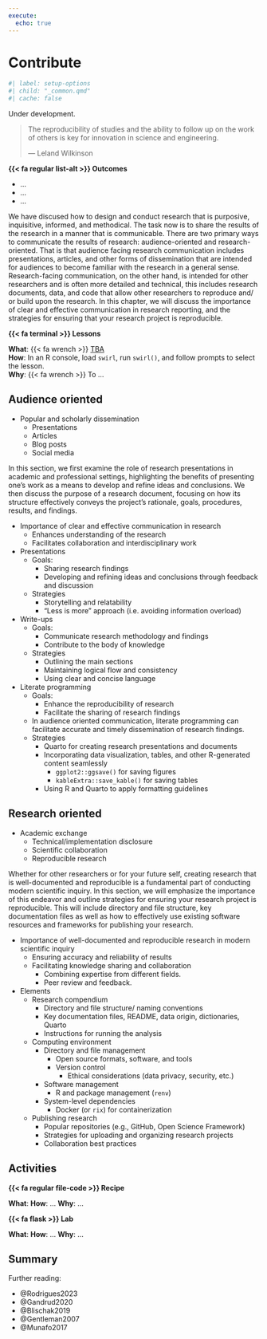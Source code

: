 ```yaml
---
execute:
  echo: true
---
```


# Contribute {#sec-contributing}

```r
#| label: setup-options
#| child: "_common.qmd"
#| cache: false
```

::: {.callout-caution title="Caution"}
Under development.
:::

> The reproducibility of studies and the ability to follow up on the work of others is key for innovation in science and engineering.
>
> --- Leland Wilkinson

::: {.callout}
**{{< fa regular list-alt >}} Outcomes**

<!-- Remember and understand verbs: https://tips.uark.edu/blooms-taxonomy-verb-chart/ -->

- ...
- ...
- ...
:::


<!-- [ ] Tie together as a 'Research compendium' (report and reproducible research environment -->

We have discused how to design and conduct research that is purposive, inquisitive, informed, and methodical. The task now is to share the results of the research in a manner that is communicable. There are two primary ways to communicate the results of research: audience-oriented and research-oriented. That is that audience facing research communication includes presentations, articles, and other forms of dissemination that are intended for audiences to become familiar with the research in a general sense. Research-facing communication, on the other hand, is intended for other researchers and is often more detailed and technical, this includes research documents, data, and code that allow other researchers to reproduce and/ or build upon the research. In this chapter, we will discuss the importance of clear and effective communication in research reporting, and the strategies for ensuring that your research project is reproducible.

::: {.callout}
**{{< fa terminal >}} Lessons**

<!-- Remember and understand verbs: https://tips.uark.edu/blooms-taxonomy-verb-chart/ -->

**What**: {{< fa wrench >}}  [TBA](https://github.com/qtalr/lessons)\
**How**: In an R console, load `swirl`, run `swirl()`, and follow prompts to select the lesson.\
**Why**: {{< fa wrench >}} To ...
:::


## Audience oriented {#sec-contr-audience-oriented}

- Popular and scholarly dissemination
  - Presentations
  - Articles
  - Blog posts
  - Social media

In this section, we first examine the role of research presentations in academic and professional settings, highlighting the benefits of presenting one's work as a means to develop and refine ideas and conclusions. We then discuss the purpose of a research document, focusing on how its structure effectively conveys the project's rationale, goals, procedures, results, and findings.

- Importance of clear and effective communication in research
  - Enhances understanding of the research
  - Facilitates collaboration and interdisciplinary work
- Presentations
  - Goals:
    - Sharing research findings
    - Developing and refining ideas and conclusions through feedback and discussion
  - Strategies
    - Storytelling and relatability
    - "Less is more" approach (i.e. avoiding information overload)
- Write-ups
  - Goals:
    - Communicate research methodology and findings
    - Contribute to the body of knowledge
  - Strategies
    - Outlining the main sections
    - Maintaining logical flow and consistency
    - Using clear and concise language

- Literate programming
  - Goals:
    - Enhance the reproducibility of research
    - Facilitate the sharing of research findings
  - In audience oriented communication, literate programming can facilitate accurate and timely dissemination of research findings.
  - Strategies
    - Quarto for creating research presentations and documents
    - Incorporating data visualization, tables, and other R-generated content seamlessly
      - `ggplot2::ggsave()` for saving figures
      - `kableExtra::save_kable()` for saving tables
    - Using R and Quarto to apply formatting guidelines

## Research oriented {#sec-contr-research-oriented}

- Academic exchange
  - Technical/implementation disclosure
  - Scientific collaboration
  - Reproducible research

Whether for other researchers or for your future self, creating research that is well-documented and reproducible is a fundamental part of conducting modern scientific inquiry. In this section, we will emphasize the importance of this endeavor and outline strategies for ensuring your research project is reproducible. This will include directory and file structure, key documentation files as well as how to effectively use existing software resources and frameworks for publishing your research.

- Importance of well-documented and reproducible research in modern scientific inquiry
  - Ensuring accuracy and reliability of results
  - Facilitating knowledge sharing and collaboration
    - Combining expertise from different fields.
    - Peer review and feedback.
- Elements
  - Research compendium
    - Directory and file structure/ naming conventions
    - Key documentation files, README, data origin, dictionaries, Quarto
    - Instructions for running the analysis
  - Computing environment
    - Directory and file management
      - Open source formats, software, and tools
      - Version control
        - Ethical considerations (data privacy, security, etc.)
    - Software management
      - R and package management (`renv`)
    - System-level dependencies
      - Docker (or `rix`) for containerization
  - Publishing research
    - Popular repositories (e.g., GitHub, Open Science Framework)
    - Strategies for uploading and organizing research projects
    - Collaboration best practices


## Activities {.unnumbered}

::: {.callout}
**{{< fa regular file-code >}} Recipe**

<!-- Understand, apply, and analyze verbs: https://tips.uark.edu/blooms-taxonomy-verb-chart/ -->

**What**:
**How**: ...
**Why**: ...
:::


::: {.callout}
**{{< fa flask >}} Lab**

<!-- Analyze, evaluate, and create verbs: https://tips.uark.edu/blooms-taxonomy-verb-chart/ -->

**What**:
**How**: ...
**Why**: ...
:::


## Summary {.unnumbered}


Further reading:

- @Rodrigues2023
- @Gandrud2020
- @Blischak2019
- @Gentleman2007
- @Munafo2017
